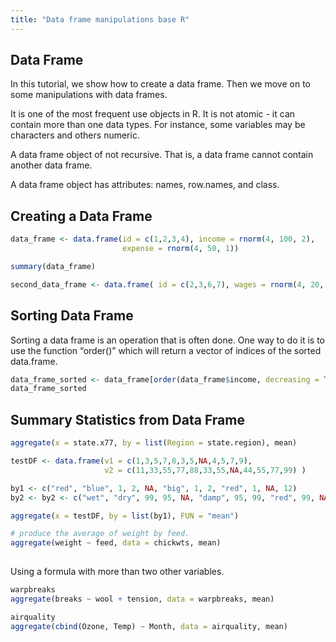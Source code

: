 ---
title: "Data frame manipulations base R"
---

## Data Frame

In this tutorial, we show how to create a data frame. Then we move on to some manipulations with data frames.

It is one of the most frequent use objects in R. It is not atomic - it can contain more than one data types. For instance, some variables may be characters and others numeric.

A data frame object of not recursive. That is, a data frame cannot contain another data frame.

A data frame object has attributes: names, row.names, and class.

## Creating a Data Frame

```{r}
data_frame <- data.frame(id = c(1,2,3,4), income = rnorm(4, 100, 2), 
                         expense = rnorm(4, 50, 1))

summary(data_frame)

second_data_frame <- data.frame( id = c(2,3,6,7), wages = rnorm(4, 20, 1))


```

## Sorting Data Frame

Sorting a data frame is an operation that is often done. One way to do it is to use the function "order()" which will return a vector of indices of the sorted data.frame.

```{r}
data_frame_sorted <- data_frame[order(data_frame$income, decreasing = TRUE),]
data_frame_sorted
```

## Summary Statistics from Data Frame

```{r}
aggregate(x = state.x77, by = list(Region = state.region), mean)

```

```{r}
testDF <- data.frame(v1 = c(1,3,5,7,8,3,5,NA,4,5,7,9),
                     v2 = c(11,33,55,77,88,33,55,NA,44,55,77,99) )

by1 <- c("red", "blue", 1, 2, NA, "big", 1, 2, "red", 1, NA, 12)
by2 <- by2 <- c("wet", "dry", 99, 95, NA, "damp", 95, 99, "red", 99, NA, NA)

aggregate(x = testDF, by = list(by1), FUN = "mean")
```

```{r}
# produce the average of weight by feed.
aggregate(weight ~ feed, data = chickwts, mean)
  
```

Using a formula with more than two other variables.

```{r}
warpbreaks
aggregate(breaks ~ wool + tension, data = warpbreaks, mean)
```

```{r}
airquality
aggregate(cbind(Ozone, Temp) ~ Month, data = airquality, mean)
```
